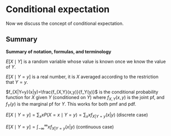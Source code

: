 # Conditional expectation

Now we discuss the concept of conditional expectation.


## Summary {-}


::: defbox
**Summary of notation, formulas, and terminology**

$E[X\mid Y]$ is a random variable whose value is known once we know the value of $Y$.

$E[X\mid Y=y]$ is a real number, it is $X$ averaged according to the restriction that $Y=y$.

$f_{X|Y=y}(x|y)=\frac{f_{X,Y}(x,y)}{f_Y(y)}$ is the conditional probability function for $X$ given $Y$ (conditioned on $Y$) where $f_{X,Y}(x,y)$ is the joint pf, and $f_Y(y)$ is the marginal pf for $Y$. This works for both pmf and pdf.

$E[X\mid Y=y]=\sum_x x P(X=x\mid Y=y)=\sum_x x f_{X|Y=y}(x|y)$ (discrete case)

$E[X\mid Y=y]=\int_{-\infty}^\infty x f_{X|Y=y}(x|y)$ (continuous case)

:::
